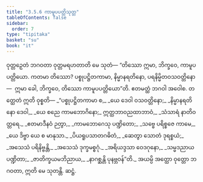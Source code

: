 ```yaml
---
title: "3.5.6 ကာမူပပတ္တိသုတ္တ"
tableOfContents: false
sidebar:
  order: 7
type: "tipitaka"
basket: "su"
book: "it"
---
```



<DynamicBreadcrumb />

<Division number="95" book="it">

<Paragraph number="677" book="it">
ဝုတ္တဉှေတံ ဘဂဝတာ ဝုတ္တမရဟတာတိ မေ သုတံ—
</Paragraph>

<Paragraph number="678" book="it">
“တိဿော ဣမာ, ဘိက္ခဝေ, ကာမူပပတ္တိယော. ကတမာ တိဿော? ပစ္စုပဋ္ဌိတကာမာ, နိမ္မာနရတိနော, ပရနိမ္မိတဝသဝတ္တိနော—  ဣမာ ခေါ, ဘိက္ခဝေ, တိဿော ကာမူပပတ္တိယော”တိ. ဧတမတ္ထံ ဘဂဝါ အဝေါစ. တတ္ထေတံ ဣတိ ဝုစ္စတိ—
</Paragraph>

<Paragraph number="679" type="verses" book="it">
_“ပစ္စုပဋ္ဌိတကာမာ စ,_  
_ယေ ဒေဝါ ဝသဝတ္တိနော;_  
_နိမ္မာနရတိနော ဒေဝါ,_  
_ယေ စညေ ကာမဘောဂိနော;_  
ဣတ္ထဘာဝညထာဘာဝံ,_  
_သံသာရံ နာတိဝတ္တရေ._  

</Paragraph>

<Paragraph number="680" type="verses" book="it">
_ဧတမာဒီနဝံ ဉတွာ,_  
_ကာမဘောဂေသု ပဏ္ဍိတော;_  
_သဗ္ဗေ ပရိစ္စဇေ ကာမေ,_  
_ယေ ဒိဗ္ဗာ ယေ စ မာနုသာ._  

</Paragraph>

<Paragraph number="681" type="verses" book="it">
_ပိယရူပသာတဂဓိတံ,_  
_ဆေတွာ သောတံ ဒုရစ္စယံ;_  
_အသေသံ ပရိနိဗ္ဗန္တိ,_  
_အသေသံ ဒုက္ခမစ္စဂုံ._  

</Paragraph>

<Paragraph number="682" type="verses" book="it">
_အရိယဒ္ဒသာ ဝေဒဂုနော,_  
_သမ္မဒညာယ ပဏ္ဍိတာ;_  
_ဇာတိက္ခယမဘိညာယ,_  
_နာဂစ္ဆန္တိ ပုနဗ္ဘဝန်”တိ._  

</Paragraph>

<Paragraph number="683" book="it">
အယမ္ပိ အတ္ထော ဝုတ္တော ဘဂဝတာ, ဣတိ မေ သုတန္တိ.

</Paragraph>
</Division>

<Paragraph number="684" type="center" book="it">
ဆဋ္ဌံ.
</Paragraph>